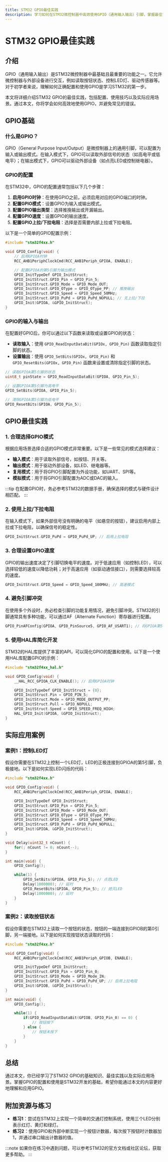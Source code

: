 ```yaml
---
title: STM32 GPIO最佳实践
description: 学习如何在STM32微控制器中高效使用GPIO（通用输入输出）引脚，掌握最佳实践和实际应用场景。
---
```


# STM32 GPIO最佳实践

## 介绍

GPIO（通用输入输出）是STM32微控制器中最基础且最重要的功能之一。它允许微控制器与外部设备进行交互，例如读取按钮状态、控制LED灯、驱动传感器等。对于初学者来说，理解如何正确配置和使用GPIO是学习STM32的第一步。

本文将详细介绍STM32 GPIO的最佳实践，包括配置、使用技巧以及实际应用场景。通过本文，你将学会如何高效地使用GPIO，并避免常见的错误。

## GPIO基础

### 什么是GPIO？

GPIO（General Purpose Input/Output）是微控制器上的通用引脚，可以配置为输入或输出模式。在输入模式下，GPIO可以读取外部信号的状态（如高电平或低电平）；在输出模式下，GPIO可以驱动外部设备（如点亮LED或控制继电器）。

### GPIO的配置

在STM32中，GPIO的配置通常包括以下几个步骤：

1. **启用GPIO时钟**：在使用GPIO之前，必须启用对应的GPIO端口的时钟。
2. **配置GPIO模式**：设置GPIO为输入或输出模式。
3. **配置GPIO输出类型**：选择推挽输出或开漏输出。
4. **配置GPIO速度**：设置GPIO的输出速度。
5. **配置GPIO上拉/下拉电阻**：选择是否需要内部上拉或下拉电阻。

以下是一个简单的GPIO配置示例：

```c
#include "stm32f4xx.h"

void GPIO_Config(void) {
    // 启用GPIOA时钟
    RCC_AHB1PeriphClockCmd(RCC_AHB1Periph_GPIOA, ENABLE);

    // 配置GPIOA的第5引脚为输出模式
    GPIO_InitTypeDef GPIO_InitStruct;
    GPIO_InitStruct.GPIO_Pin = GPIO_Pin_5;
    GPIO_InitStruct.GPIO_Mode = GPIO_Mode_OUT;
    GPIO_InitStruct.GPIO_OType = GPIO_OType_PP; // 推挽输出
    GPIO_InitStruct.GPIO_Speed = GPIO_Speed_50MHz;
    GPIO_InitStruct.GPIO_PuPd = GPIO_PuPd_NOPULL; // 无上拉/下拉
    GPIO_Init(GPIOA, &GPIO_InitStruct);
}
```

### GPIO的输入与输出

在配置好GPIO后，你可以通过以下函数来读取或设置GPIO的状态：

- **读取输入**：使用 `GPIO_ReadInputDataBit(GPIOx, GPIO_Pin)` 函数读取指定引脚的状态。
- **设置输出**：使用 `GPIO_SetBits(GPIOx, GPIO_Pin)` 和 `GPIO_ResetBits(GPIOx, GPIO_Pin)` 函数来设置或清除指定引脚的状态。

```c
// 读取GPIOA第5引脚的状态
uint8_t pinState = GPIO_ReadInputDataBit(GPIOA, GPIO_Pin_5);

// 设置GPIOA第5引脚为高电平
GPIO_SetBits(GPIOA, GPIO_Pin_5);

// 清除GPIOA第5引脚为低电平
GPIO_ResetBits(GPIOA, GPIO_Pin_5);
```

## GPIO最佳实践

### 1. 合理选择GPIO模式

根据应用场景选择合适的GPIO模式非常重要。以下是一些常见的模式选择建议：

- **输入模式**：用于读取外部信号，如按钮、开关等。
- **输出模式**：用于驱动外部设备，如LED、继电器等。
- **复用模式**：用于将GPIO引脚配置为外设功能，如UART、SPI等。
- **模拟模式**：用于将GPIO引脚配置为ADC或DAC的输入。

:::tip
在配置GPIO时，务必参考STM32的数据手册，确保选择的模式与硬件设计相匹配。
:::

### 2. 使用上拉/下拉电阻

在输入模式下，如果外部信号没有明确的电平（如悬空的按钮），建议启用内部上拉或下拉电阻，以确保信号的稳定性。

```c
GPIO_InitStruct.GPIO_PuPd = GPIO_PuPd_UP; // 启用上拉电阻
```

### 3. 合理设置GPIO速度

GPIO的输出速度决定了引脚切换电平的速度。对于低速应用（如控制LED），可以选择较低的速度以降低功耗；对于高速应用（如驱动通信接口），则需要选择较高的速度。

```c
GPIO_InitStruct.GPIO_Speed = GPIO_Speed_100MHz; // 高速模式
```

### 4. 避免引脚冲突

在使用多个外设时，务必检查引脚的功能复用情况，避免引脚冲突。STM32的引脚通常具有多种功能，可以通过AF（Alternate Function）寄存器进行配置。

```c
GPIO_PinAFConfig(GPIOA, GPIO_PinSource5, GPIO_AF_USART1); // 将GPIOA第5引脚配置为USART1功能
```

### 5. 使用HAL库简化开发

STM32的HAL库提供了丰富的API，可以简化GPIO的配置和使用。以下是一个使用HAL库配置GPIO的示例：

```c
#include "stm32f4xx_hal.h"

void GPIO_Config(void) {
    __HAL_RCC_GPIOA_CLK_ENABLE(); // 启用GPIOA时钟

    GPIO_InitTypeDef GPIO_InitStruct = {0};
    GPIO_InitStruct.Pin = GPIO_PIN_5;
    GPIO_InitStruct.Mode = GPIO_MODE_OUTPUT_PP;
    GPIO_InitStruct.Pull = GPIO_NOPULL;
    GPIO_InitStruct.Speed = GPIO_SPEED_FREQ_HIGH;
    HAL_GPIO_Init(GPIOA, &GPIO_InitStruct);
}
```

## 实际应用案例

### 案例1：控制LED灯

假设你需要在STM32上控制一个LED灯，LED的正极连接到GPIOA的第5引脚，负极接地。以下是如何实现LED闪烁的代码：

```c
#include "stm32f4xx.h"

void GPIO_Config(void) {
    RCC_AHB1PeriphClockCmd(RCC_AHB1Periph_GPIOA, ENABLE);

    GPIO_InitTypeDef GPIO_InitStruct;
    GPIO_InitStruct.GPIO_Pin = GPIO_Pin_5;
    GPIO_InitStruct.GPIO_Mode = GPIO_Mode_OUT;
    GPIO_InitStruct.GPIO_OType = GPIO_OType_PP;
    GPIO_InitStruct.GPIO_Speed = GPIO_Speed_50MHz;
    GPIO_InitStruct.GPIO_PuPd = GPIO_PuPd_NOPULL;
    GPIO_Init(GPIOA, &GPIO_InitStruct);
}

void Delay(uint32_t nCount) {
    for(; nCount != 0; nCount--);
}

int main(void) {
    GPIO_Config();

    while(1) {
        GPIO_SetBits(GPIOA, GPIO_Pin_5); // 点亮LED
        Delay(1000000); // 延时
        GPIO_ResetBits(GPIOA, GPIO_Pin_5); // 熄灭LED
        Delay(1000000); // 延时
    }
}
```

### 案例2：读取按钮状态

假设你需要在STM32上读取一个按钮的状态，按钮的一端连接到GPIOB的第0引脚，另一端接地。以下是如何实现按钮状态读取的代码：

```c
#include "stm32f4xx.h"

void GPIO_Config(void) {
    RCC_AHB1PeriphClockCmd(RCC_AHB1Periph_GPIOB, ENABLE);

    GPIO_InitTypeDef GPIO_InitStruct;
    GPIO_InitStruct.GPIO_Pin = GPIO_Pin_0;
    GPIO_InitStruct.GPIO_Mode = GPIO_Mode_IN;
    GPIO_InitStruct.GPIO_PuPd = GPIO_PuPd_UP; // 启用上拉电阻
    GPIO_Init(GPIOB, &GPIO_InitStruct);
}

int main(void) {
    GPIO_Config();

    while(1) {
        if(GPIO_ReadInputDataBit(GPIOB, GPIO_Pin_0) == 0) {
            // 按钮按下
        } else {
            // 按钮未按下
        }
    }
}
```

## 总结

通过本文，你已经学习了STM32 GPIO的基础知识、最佳实践以及实际应用场景。掌握GPIO的配置和使用是STM32开发的基础，希望你能通过本文的内容更好地理解和应用GPIO。

## 附加资源与练习

- **练习1**：尝试在STM32上实现一个简单的交通灯控制系统，使用三个LED分别表示红灯、黄灯和绿灯。
- **练习2**：使用GPIO和外部中断实现一个按钮计数器，每次按下按钮时计数器加1，并通过串口输出计数器的值。

:::note
如果你在练习中遇到问题，可以参考STM32的官方文档或社区论坛，获取更多帮助。
:::